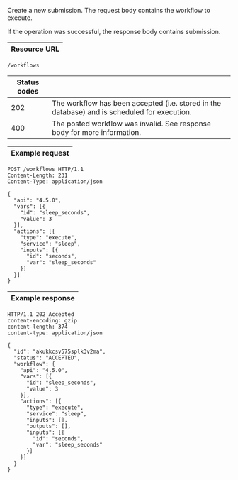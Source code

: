 
Create a new <ScrollLink href="#submissions">submission</ScrollLink>. The
request body contains the <ScrollLink href="#workflows">workflow</ScrollLink>
to execute.

If the operation was successful, the response body contains submission.

| Resource URL |
| ------------ |

```http
/workflows
```

| Status codes |                              |
| ------------ | ---------------------------- |
| 202          | The workflow has been accepted (i.e. stored in the database) and is scheduled for execution. |
| 400          | The posted workflow was invalid. See response body for more information. |

| Example request |
| --------------- |

```http
POST /workflows HTTP/1.1
Content-Length: 231
Content-Type: application/json

{
  "api": "4.5.0",
  "vars": [{
    "id": "sleep_seconds",
    "value": 3
  }],
  "actions": [{
    "type": "execute",
    "service": "sleep",
    "inputs": [{
      "id": "seconds",
      "var": "sleep_seconds"
    }]
  }]
}
```

| Example response |
| ---------------- |

```http
HTTP/1.1 202 Accepted
content-encoding: gzip
content-length: 374
content-type: application/json

{
  "id": "akukkcsv575splk3v2ma",
  "status": "ACCEPTED",
  "workflow": {
    "api": "4.5.0",
    "vars": [{
      "id": "sleep_seconds",
      "value": 3
    }],
    "actions": [{
      "type": "execute",
      "service": "sleep",
      "inputs": [],
      "outputs": [],
      "inputs": [{
        "id": "seconds",
        "var": "sleep_seconds"
      }]
    }]
  }
}
```

